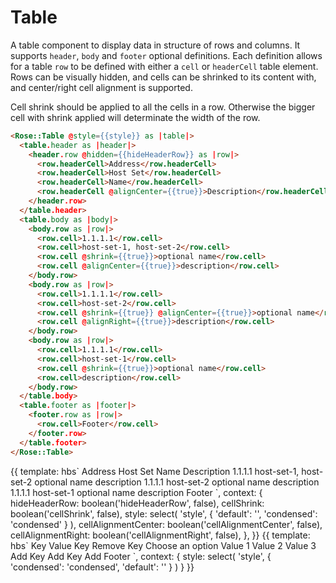 
<Meta title="Rose|Table" component="Table" />

# Table

A table component to display data in structure of rows and columns. It supports `header`, `body` and `footer` optional definitions. Each definition allows for a table `row` to be defined with either a `cell` or `headerCell` table element. Rows can be visually hidden, and cells can be shrinked to its content with, and center/right cell alignment is supported.

Cell shrink should be applied to all the cells in a row. Otherwise the bigger cell with shrink applied will determinate the width of the row.

```html
<Rose::Table @style={{style}} as |table|>
  <table.header as |header|>
    <header.row @hidden={{hideHeaderRow}} as |row|>
      <row.headerCell>Address</row.headerCell>
      <row.headerCell>Host Set</row.headerCell>
      <row.headerCell>Name</row.headerCell>
      <row.headerCell @alignCenter={{true}}>Description</row.headerCell>
    </header.row>
  </table.header>
  <table.body as |body|>
    <body.row as |row|>
      <row.cell>1.1.1.1</row.cell>
      <row.cell>host-set-1, host-set-2</row.cell>
      <row.cell @shrink={{true}}>optional name</row.cell>
      <row.cell @alignCenter={{true}}>description</row.cell>
    </body.row>
    <body.row as |row|>
      <row.cell>1.1.1.1</row.cell>
      <row.cell>host-set-2</row.cell>
      <row.cell @shrink={{true}} @alignCenter={{true}}>optional name</row.cell>
      <row.cell @alignRight={{true}}>description</row.cell>
    </body.row>
    <body.row as |row|>
      <row.cell>1.1.1.1</row.cell>
      <row.cell>host-set-1</row.cell>
      <row.cell @shrink={{true}}>optional name</row.cell>
      <row.cell>description</row.cell>
    </body.row>
  </table.body>
  <table.footer as |footer|>
    <footer.row as |row|>
      <row.cell>Footer</row.cell>
    </footer.row>
  </table.footer>
</Rose::Table>
```

<Preview>
  <Story name="Basic">{{
    template: hbs`
    <Rose::Table @style={{style}} as |table|>
      <table.header as |header|>
        <header.row @hidden={{hideHeaderRow}} as |row|>
          <row.headerCell @shrink={{cellShrink}} @alignCenter={{cellAlignmentCenter}} @alignRight={{cellAlignmentRight}}>Address</row.headerCell>
          <row.headerCell @alignCenter={{cellAlignmentCenter}} @alignRight={{cellAlignmentRight}}>Host Set</row.headerCell>
          <row.headerCell @shrink={{cellShrink}} @alignCenter={{cellAlignmentCenter}} @alignRight={{cellAlignmentRight}}>Name</row.headerCell>
          <row.headerCell @alignCenter={{cellAlignmentCenter}} @alignRight={{cellAlignmentRight}}>Description</row.headerCell>
        </header.row>
      </table.header>
      <table.body as |body|>
        <body.row as |row|>
          <row.cell @shrink={{cellShrink}}>1.1.1.1</row.cell>
          <row.cell>host-set-1, host-set-2</row.cell>
          <row.cell @shrink={{cellShrink}}>optional name</row.cell>
          <row.cell>description</row.cell>
        </body.row>
        <body.row as |row|>
          <row.cell @shrink={{cellShrink}} @alignCenter={{cellAlignmentCenter}}>1.1.1.1</row.cell>
          <row.cell @alignCenter={{cellAlignmentCenter}}>host-set-2</row.cell>
          <row.cell @shrink={{cellShrink}} @alignCenter={{cellAlignmentCenter}}>optional name</row.cell>
          <row.cell @alignCenter={{cellAlignmentCenter}}>description</row.cell>
        </body.row>
        <body.row as |row|>
          <row.cell @shrink={{cellShrink}} @alignRight={{cellAlignmentRight}}>1.1.1.1</row.cell>
          <row.cell @alignRight={{cellAlignmentRight}}>host-set-1</row.cell>
          <row.cell @shrink={{cellShrink}} @alignRight={{cellAlignmentRight}}>optional name</row.cell>
          <row.cell @alignRight={{cellAlignmentRight}}>description</row.cell>
        </body.row>
      </table.body>
      <table.footer as |footer|>
        <footer.row as |row|>
          <row.cell>Footer</row.cell>
        </footer.row>
      </table.footer>
    </Rose::Table>
    `,
    context: {
      hideHeaderRow: boolean('hideHeaderRow', false),
      cellShrink: boolean('cellShrink', false),
      style: select(
        'style',
        {
          'default': '',
          'condensed': 'condensed'
        }
      ),
      cellAlignmentCenter: boolean('cellAlignmentCenter', false),
      cellAlignmentRight: boolean('cellAlignmentRight', false),
    },
  }}</Story>
</Preview>

<Preview>
  <Story name="Basic Key/Value Table">{{
    template: hbs`
      <Rose::Table @style={{style}} as |table|>
        <table.header as |header|>
          <header.row  as |row|>
            <row.headerCell @shrink={{true}}>Key</row.headerCell>
            <row.headerCell colspan="2">Value</row.headerCell>
          </header.row>
        </table.header>
        <table.body as |body|>
          <body.row as |row|>
            <row.cell>Key</row.cell>
            <row.cell>
              <Rose::Form::Input @contextual={{true}} as |input|>
                <input.field />
              </Rose::Form::Input>
            </row.cell>
            <row.cell @shrink={{true}} @alignRight={{true}}>
              <Rose::Button @style="secondary" @iconOnly="trash" title="Remove">Remove</Rose::Button>
            </row.cell>
          </body.row>
          <body.row as |row|>
            <row.cell>Key</row.cell>
            <row.cell>
              <Rose::Form::Select
                @name="Test select"
                as |field|
              >
                <field.field as |select|>
                  <select.option>Choose an option</select.option>
                  <select.option @value="value-1">Value 1</select.option>
                  <select.option @value="value-2">Value 2</select.option>
                  <select.option @value="value-3">Value 3</select.option>
                </field.field>
              </Rose::Form::Select>
            </row.cell>
            <row.cell @shrink={{true}} @alignRight={{true}}>
              <Rose::Button @style="secondary">Add</Rose::Button>
            </row.cell>
          </body.row>
          <body.row as |row|>
            <row.cell>Key</row.cell>
            <row.cell>
              <Rose::Form::Input @contextual={{true}} as |input|>
                <input.field />
              </Rose::Form::Input>
            </row.cell>
            <row.cell @alignRight={{true}}>
              <Rose::Button @style="secondary">Add</Rose::Button>
            </row.cell>
          </body.row>
          <body.row as |row|>
            <row.cell>Key</row.cell>
            <row.cell>
              <Rose::Form::Textarea
                @name="field"
                readonly={{false}}
              />
            </row.cell>
            <row.cell @alignRight={{true}}>
              <Rose::Button @style="secondary">Add</Rose::Button>
            </row.cell>
          </body.row>
        </table.body>
        <table.footer @hidden={{true}} as |footer|>
          <footer.row as |row|>
            <row.cell colspan="3">Footer</row.cell>
          </footer.row>
        </table.footer>
      </Rose::Table>
    `,
    context: {
      style: select(
        'style',
        {
          'condensed': 'condensed',
          'default': ''
        }
      )
    }
  }}</Story>
</Preview>

